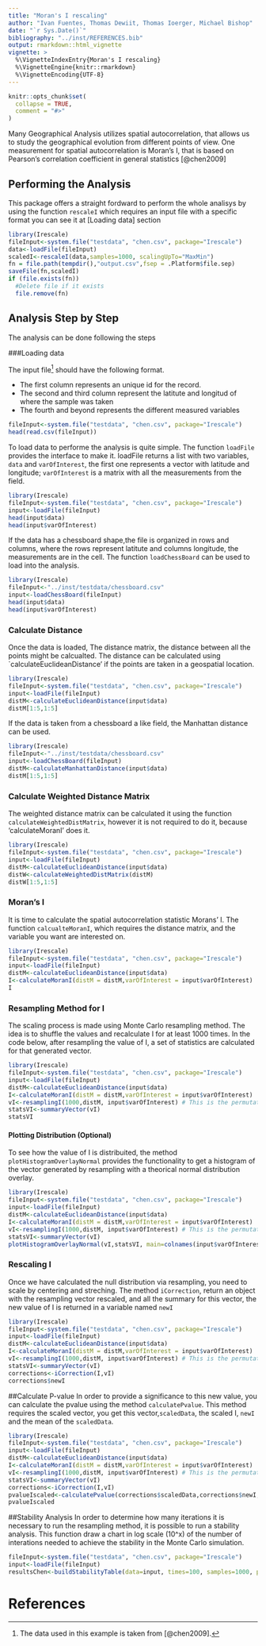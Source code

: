 ```yaml
---
title: "Moran's I rescaling"
author: "Ivan Fuentes, Thomas Dewiit, Thomas Ioerger, Michael Bishop"
date: "`r Sys.Date()`"
bibliography: "../inst/REFERENCES.bib"
output: rmarkdown::html_vignette
vignette: >
  %\VignetteIndexEntry{Moran's I rescaling}
  %\VignetteEngine{knitr::rmarkdown}
  %\VignetteEncoding{UTF-8}
---
```


```r
knitr::opts_chunk$set(
  collapse = TRUE,
  comment = "#>"
)
```

Many Geographical Analysis utilizes spatial autocorrelation, that allows us to study the geographical evolution from different points of view. One measurement for spatial autocorrelation is Moran's I, that is based on Pearson’s correlation coefficient in general statistics [@chen2009] 

## Performing the Analysis
This package offers a  straight fordward to perform the whole analisys by using the function `rescaleI` which requires an input file with a specific format you can see it at [Loading data] section

```r
library(Irescale)
fileInput<-system.file("testdata", "chen.csv", package="Irescale")
data<-loadFile(fileInput)
scaledI<-rescaleI(data,samples=1000, scalingUpTo="MaxMin")
fn = file.path(tempdir(),"output.csv",fsep = .Platform$file.sep)
saveFile(fn,scaledI)
if (file.exists(fn)) 
  #Delete file if it exists
  file.remove(fn)
```



## Analysis Step by Step
The analysis can be done following the steps

###Loading data

The input file^[The data used in this example is taken from [@chen2009].] should have the following format.

- The first column represents an unique id for the record.
- The second and third column represent the latitute and longitud of where the sample was taken
- The fourth and beyond represents the different measured variables
```r
fileInput<-system.file("testdata", "chen.csv", package="Irescale")
head(read.csv(fileInput))
```
To load data to performe the analysis is quite simple. The function `loadFile` provides the interface to make it. loadFile returns a list with two variables, `data` and `varOfInterest`, the first one represents a vector with latitude and longitude; `varOfInterest` is a matrix with all the measurements from the field.

```r
library(Irescale)
fileInput<-system.file("testdata", "chen.csv", package="Irescale")
input<-loadFile(fileInput)
head(input$data)
head(input$varOfInterest)
```

If the data has a chessboard shape,the file is organized in rows and columns, where the rows represent latitute and columns longitude, the measurements are in the cell. The function `loadChessBoard` can be used to load into the analysis.

```r
library(Irescale)
fileInput<-"../inst/testdata/chessboard.csv"
input<-loadChessBoard(fileInput)
head(input$data)
head(input$varOfInterest)
```

### Calculate Distance
Once the data is loaded, The distance matrix, the distance between all the points might be calcualted. The distance can be calculated using `calculateEuclideanDistance' if the points are taken in a geospatial location.
```r
library(Irescale)
fileInput<-system.file("testdata", "chen.csv", package="Irescale")
input<-loadFile(fileInput)
distM<-calculateEuclideanDistance(input$data)
distM[1:5,1:5]
```

If the data is taken from a chessboard a like field, the Manhattan distance can be used.

```r
library(Irescale)
fileInput<-"../inst/testdata/chessboard.csv"
input<-loadChessBoard(fileInput)
distM<-calculateManhattanDistance(input$data)
distM[1:5,1:5]
```

### Calculate Weighted Distance Matrix
The weighted distance matrix can be calculated it using the function `calculateWeightedDistMatrix`, however it is not required to do it, because 'calculateMoranI' does it.

```r
library(Irescale)
fileInput<-system.file("testdata", "chen.csv", package="Irescale")
input<-loadFile(fileInput)
distM<-calculateEuclideanDistance(input$data)
distW<-calculateWeightedDistMatrix(distM)
distW[1:5,1:5]
```

### Moran's I
It is time to calculate the spatial autocorrelation statistic Morans' I. The function `calcualteMoranI`, which requires the distance matrix, and the variable you want are interested on.

```r
library(Irescale)
fileInput<-system.file("testdata", "chen.csv", package="Irescale")
input<-loadFile(fileInput)
distM<-calculateEuclideanDistance(input$data)
I<-calculateMoranI(distM = distM,varOfInterest = input$varOfInterest)
I
```

### Resampling Method for I
The scaling process is made using Monte Carlo resampling method. The idea is to shuffle the values and recalculate I for at least 1000 times. In the code below, after resampling the value of I, a set of statistics are calculated for that generated vector.
```r
library(Irescale)
fileInput<-system.file("testdata", "chen.csv", package="Irescale")
input<-loadFile(fileInput)
distM<-calculateEuclideanDistance(input$data)
I<-calculateMoranI(distM = distM,varOfInterest = input$varOfInterest)
vI<-resamplingI(1000,distM, input$varOfInterest) # This is the permutation
statsVI<-summaryVector(vI)
statsVI
```

#### Plotting Distribution (Optional)
To see how the value of I is distribuited, the method `plotHistogramOverlayNormal` provides the functionality to get a histogram of the vector generated by resampling with a theorical normal distribution overlay.
```r
library(Irescale)
fileInput<-system.file("testdata", "chen.csv", package="Irescale")
input<-loadFile(fileInput)
distM<-calculateEuclideanDistance(input$data)
I<-calculateMoranI(distM = distM,varOfInterest = input$varOfInterest)
vI<-resamplingI(1000,distM, input$varOfInterest) # This is the permutation
statsVI<-summaryVector(vI)
plotHistogramOverlayNormal(vI,statsVI, main=colnames(input$varOfInterest))
```

### Rescaling I

Once we have calculated the null distribution via resampling, you need to scale by centering and streching. The method `iCorrection`, return an object with the resampling vector rescaled, and all the summary for this vector, the new value of I is returned in a variable named `newI` 

```r
library(Irescale)
fileInput<-system.file("testdata", "chen.csv", package="Irescale")
input<-loadFile(fileInput)
distM<-calculateEuclideanDistance(input$data)
I<-calculateMoranI(distM = distM,varOfInterest = input$varOfInterest)
vI<-resamplingI(1000,distM, input$varOfInterest) # This is the permutation
statsVI<-summaryVector(vI)
corrections<-iCorrection(I,vI)
corrections$newI
```

##Calculate P-value
In order to provide a significance to this new value, you can calculate the pvalue using the method `calculatePvalue`. This method requires the scaled vector, you get this vector,`scaledData`, the scaled I, `newI` and the mean of the `scaledData`.


```r
library(Irescale)
fileInput<-system.file("testdata", "chen.csv", package="Irescale")
input<-loadFile(fileInput)
distM<-calculateEuclideanDistance(input$data)
I<-calculateMoranI(distM = distM,varOfInterest = input$varOfInterest)
vI<-resamplingI(1000,distM, input$varOfInterest) # This is the permutation
statsVI<-summaryVector(vI)
corrections<-iCorrection(I,vI)
pvalueIscaled<-calculatePvalue(corrections$scaledData,corrections$newI,corrections$summaryScaledD$mean)
pvalueIscaled
```

##Stability Analysis
In order to determine how many iterations it is necessary to run the resampling method, it is possible to run a stability analysis. This function draw a chart in log scale (10^x) of the number of interations needed to achieve the stability in the Monte Carlo simulation.

```r
fileInput<-system.file("testdata", "chen.csv", package="Irescale")
input<-loadFile(fileInput)
resultsChen<-buildStabilityTable(data=input, times=100, samples=1000, plots=TRUE)
```


# References
